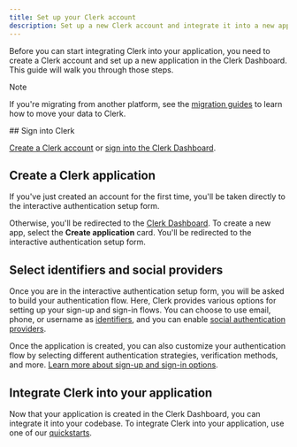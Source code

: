 ```yaml
---
title: Set up your Clerk account
description: Set up a new Clerk account and integrate it into a new application.
---
```


Before you can start integrating Clerk into your application, you need to create a Clerk account and set up a new application in the Clerk Dashboard. This guide will walk you through those steps.

> [!NOTE]
> If you're migrating from another platform, see the [migration guides](/docs/deployments/migrate-overview) to learn how to move your data to Clerk.

<Steps>
  ## Sign into Clerk

  [Create a Clerk account](https://dashboard.clerk.com/sign-up) or [sign into the Clerk Dashboard](https://dashboard.clerk.com/).

  ## Create a Clerk application

  If you've just created an account for the first time, you'll be taken directly to the interactive authentication setup form.

  Otherwise, you'll be redirected to the [Clerk Dashboard](https://dashboard.clerk.com/). To create a new app, select the **Create application** card. You'll be redirected to the interactive authentication setup form.

  ## Select identifiers and social providers

  Once you are in the interactive authentication setup form, you will be asked to build your authentication flow. Here, Clerk provides various options for setting up your sign-up and sign-in flows. You can choose to use email, phone, or username as [identifiers](/docs/authentication/configuration/sign-up-sign-in-options#identifiers), and you can enable [social authentication providers](/docs/configure/auth-strategies/social-connections/oauth).

  Once the application is created, you can also customize your authentication flow by selecting different authentication strategies, verification methods, and more. [Learn more about sign-up and sign-in options](/docs/authentication/configuration/sign-up-sign-in-options).

  ## Integrate Clerk into your application

  Now that your application is created in the Clerk Dashboard, you can integrate it into your codebase. To integrate Clerk into your application, use one of our [quickstarts](/docs/quickstarts/overview).
</Steps>
